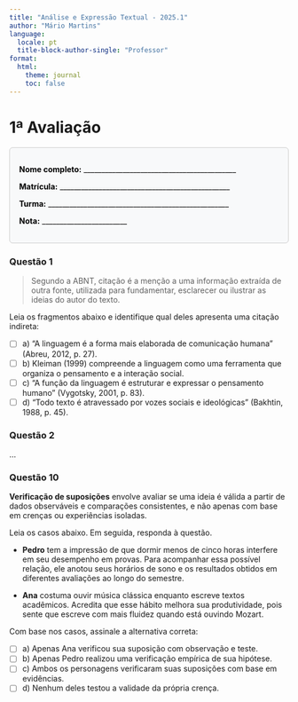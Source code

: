 ```yaml
---
title: "Análise e Expressão Textual - 2025.1"
author: "Mário Martins"
language:
  locale: pt
  title-block-author-single: "Professor"
format:
  html:
    theme: journal
    toc: false
---
```


# 1ª Avaliação

::: {.section style="padding:1.2em; background-color:#f8f9fa; color:#000; border: 1px solid #ccc; border-radius: 6px;"}
**Nome completo:** \_\_\_\_\_\_\_\_\_\_\_\_\_\_\_\_\_\_\_\_\_\_\_\_\_\_\_\_\_\_\_\_\_\_\_\_\_\_\_\_\_\_\_

**Matrícula:** \_\_\_\_\_\_\_\_\_\_\_\_\_\_\_\_\_\_\_\_\_\_\_\_\_\_\_\_\_\_\_\_\_\_\_\_\_\_\_\_\_\_\_\_\_\_\_\_

**Turma:** \_\_\_\_\_\_\_\_\_\_\_\_\_\_\_\_\_\_\_\_\_\_\_\_\_\_\_\_\_\_\_\_\_\_\_\_\_\_\_\_\_\_\_\_\_\_\_\_\_\_\_

**Nota:** \_\_\_\_\_\_\_\_\_\_\_\_\_\_\_\_\_\_\_\_\_\_\_\_
:::

### Questão 1

> Segundo a ABNT, citação é a menção a uma informação extraída de outra fonte, utilizada para fundamentar, esclarecer ou ilustrar as ideias do autor do texto.

Leia os fragmentos abaixo e identifique qual deles apresenta uma citação indireta:

-   [ ] a) “A linguagem é a forma mais elaborada de comunicação humana” (Abreu, 2012, p. 27).
-   [ ] b) Kleiman (1999) compreende a linguagem como uma ferramenta que organiza o pensamento e a interação social.
-   [ ] c) “A função da linguagem é estruturar e expressar o pensamento humano” (Vygotsky, 2001, p. 83).
-   [ ] d) “Todo texto é atravessado por vozes sociais e ideológicas” (Bakhtin, 1988, p. 45).

### Questão 2

...

### Questão 10

**Verificação de suposições** envolve avaliar se uma ideia é válida a partir de dados observáveis e comparações consistentes, e não apenas com base em crenças ou experiências isoladas.

Leia os casos abaixo. Em seguida, responda à questão.

-   **Pedro** tem a impressão de que dormir menos de cinco horas interfere em seu desempenho em provas. Para acompanhar essa possível relação, ele anotou seus horários de sono e os resultados obtidos em diferentes avaliações ao longo do semestre.

-   **Ana** costuma ouvir música clássica enquanto escreve textos acadêmicos. Acredita que esse hábito melhora sua produtividade, pois sente que escreve com mais fluidez quando está ouvindo Mozart.

Com base nos casos, assinale a alternativa correta:

-   [ ] a) Apenas Ana verificou sua suposição com observação e teste.
-   [ ] b) Apenas Pedro realizou uma verificação empírica de sua hipótese.
-   [ ] c) Ambos os personagens verificaram suas suposições com base em evidências.
-   [ ] d) Nenhum deles testou a validade da própria crença.
